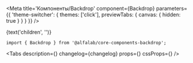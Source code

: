 
<Meta
    title='Компоненты/Backdrop'
    component={Backdrop}
    parameters={{ 'theme-switcher': { themes: ['click'], previewTabs: { canvas: { hidden: true } } } }}
/>

<Story name="Backdrop">
    <Backdrop
        open={boolean('open', false)}
        invisible={boolean('invisible', false)}
        unmountOnExit={boolean('unmountOnExit', false)}
    >
        {text('children', '')}
    </Backdrop>
</Story>


<!-- Docs -->

<ComponentHeader
    name='Backdrop'
    version={version}
    package='@alfalab/core-components-backdrop'
    stage={1}
/>


```tsx
import { Backdrop } from '@alfalab/core-components-backdrop';
```


<Tabs
    description={<Description />}
    changelog={changelog}
    props={<Props of={Backdrop} />}
    cssProps={<CssVars css={vars}/>}
/>

